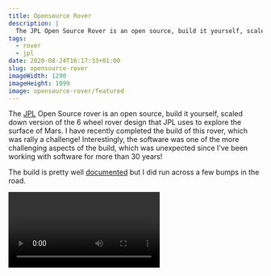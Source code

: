 ```yaml
---
title: Opensource Rover
description: |
  The JPL Open Source Rover is an open source, build it yourself, scaled down version of the 6 wheel rover design that JPL uses to explore the surface of Mars.
tags: 
  - rover
  - jpl
date: 2020-08-24T16:17:33+01:00
slug: opensource-rover
imageWidth: 1290
imageHeight: 1099
image: opensource-rover/featured
---
```


The [JPL](https://www.jpl.nasa.gov/) Open Source rover is an open source, build it yourself, scaled down version of the 6 wheel rover design that JPL uses to explore the surface of Mars. I have recently completed the build of this rover, which was rally a challenge! Interestingly, the software was one of the more challenging aspects of the build, which was unexpected since I've been working with software for more than 30 years!

The build is pretty well [documented](https://github.com/nasa-jpl/open-source-rover) but I did run across a few bumps in the road.

<Video Vp9dJ5upceo />

For convenience, the table here provides the overall specifications

| Attribute              |Value [imp] | Value [SI] |
| ----------             |-----      | -------------  |
| Weight                 | 25 [lbs]    | 11.34[kg]        |
| Footprint              | 24x14 [in]  | 60.96x30.48 [cm] |
| Battery Capacity       | 5200 [mAh]  | 5200 [mAh]       |
| Battery Discharge Rate | 8 [A]       | 8 [A]            |
| Nominal Current Draw   | 1.2 [A]     | 1.2 [A]          |
| Operating time (continual use)        | 5 [hrs]   | 5 [hrs] |
| Approximate Max speed  | 9.7 [in/s]  | 24.6 [cm/s]      |
| Max 90 deg vertical scale | 12 [in]   | 30.48 [cm]      |
| Max height differential between sides | 14 [in] | 35.56 [cm] |
| Communication (in this guide) | Bluetooth app (Android only) and Xbox Controller| |
| Cost                   | ~ $2,500     |                 |

## Building the source

Building the ROS source on the Pi3 is a **giant** pain in the neck. The [software steps](https://github.com/nasa-jpl/open-source-rover/blob/master/Software/Software%20Steps.pdf) provide links for:

* [Direct downloadable Raspbian Stretch image](https://downloads.raspberrypi.org/raspbian/images/raspbian-2019-04-09/2019-04-08-raspbian-stretch.zip)
* [Custom JPL image with both Raspbian Stretch and ROS pre-built](https://drive.google.com/drive/folders/1RbYWDRthpcktqkPEHb7qVqDiy27EiAc1)

Downloading the pre-built image is **much** easier but also fat less of a challenge. I found that going through the [build process](http://wiki.ros.org/ROSberryPi/Installing%20ROS%20Kinetic%20on%20the%20Raspberry%20Pi) was really helpful in understanding the whole structure of the software elements and greatly helped in subsequent troubleshooting.

As noted in the build process docs, you **absolutely** need to add swap to the Pi and using an external drive is the best option. I had to add swap on the main SD card it the whole build took about 20 hours to complete!

